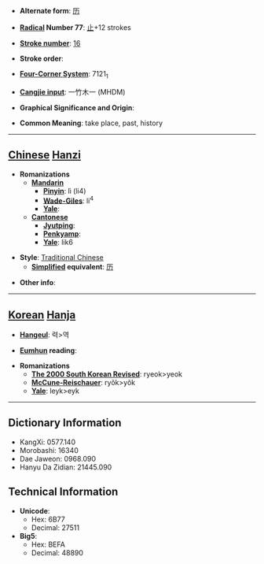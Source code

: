 * '''Alternate form''': [[历]]

* '''[[Wiktionary:Chinese radical index| Radical]] Number 77''': [[Wiktionary:Chinese radical index 止|止]]+12 strokes

* '''[[Wiktionary:Chinese total strokes index|Stroke number]]''': [[Wiktionary:Chinese total strokes index 16|16]]

* '''Stroke order''': 

* '''[[Wiktionary:Chinese four corner index|Four-Corner System]]''': 7121<sub>1</sub>

* '''[[Wiktionary:Chinese Cangjie index|Cangjie input]]''': 一竹木一 (MHDM)

* '''Graphical Significance and Origin''': 

* '''Common Meaning''': take place, past, history

----

== [[Chinese]] [[Hanzi]] ==

* '''Romanizations'''
** '''[[Mandarin]]'''
*** '''[[Pinyin]]''': lì (li4)
*** '''[[Wade-Giles]]''': li<sup>4</sup>
*** '''[[Yale]]''': 
** '''[[Cantonese]]'''
*** '''[[Jyutping]]''':
*** '''[[Penkyamp]]''': 
*** '''[[Yale]]''': lik6

* '''Style''': [[Traditional Chinese]] 
** '''[[Simplified Chinese|Simplified]] equivalent''': [[历]]

* '''Other info''': 

----

== [[Korean]] [[Hanja]] ==

* '''[[Hangeul]]''': 력>역

* '''[[Eumhun]] reading''': 

* '''Romanizations'''
** '''[[The 2000 South Korean Revised Romanization|The 2000 South Korean Revised]]''': ryeok>yeok
** '''[[McCune-Reischauer]]''': ryŏk>yŏk
** '''[[Yale]]''': leyk>eyk

----

== Dictionary Information ==

* KangXi: 0577.140
* Morobashi: 16340
* Dae Jaweon: 0968.090
* Hanyu Da Zidian: 21445.090

== Technical Information ==

* '''Unicode''':
** Hex: 6B77
** Decimal: 27511
* '''Big5''':
** Hex: BEFA
** Decimal: 48890